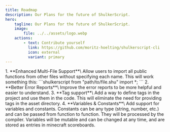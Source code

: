 ```yaml
---
title: Roadmap
description: Our Plans for the future of ShulkerScript.
hero: 
    tagline: Our Plans for the future of ShulkerScript.
    image:
        file: ../../assets/logo.webp
    actions:
        - text: Contribute yourself
          link: https://github.com/moritz-hoelting/shulkerscript-cli
          icon: external
          variant: primary
---
```


<Steps>
1. **Enhanced Multi-File Support**\
    Allow users to import all public functions from other files without specifying each name.
    This will work something this:
    ```shulkerscript
    from "path/to/file.shu" import *;
    ```
2. **Better Error Reports**\
    Improve the error reports to be more helpful and easier to understand.
3. **Tag support**\
    Add a way to define tags in the project and use them in the code. 
    This will eliminate the need for providing tags in the asset directory.
4. **Variables & Constants**\
    Add support for variables and constants. Constants can be any type (string, number, etc.) and 
    can be passed from function to function. They will be processed by the compiler. Variables will be
    mutable and can be changed at any time, and are stored as entries in minecraft scoreboards.
</Steps>